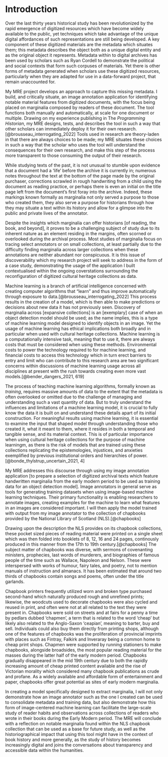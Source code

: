 # Introduction {#intro}

Over the last thirty years historical study has been revolutionized by the rapid emergence of digitized resources which have become widely available to the public, yet techniques which take advantage of the unique digital affordances of such representations are still being developed. A key component of these digitized materials are the metadata which situates them; this metadata describes the object both as a unique digital entity and as the original object it represents. Metadata within to digital archives has been used by scholars such as Ryan Cordell to demonstrate the political and social contexts that form such corpuses of materials. Yet there is other forms of metadata generated when scholars use these digitized resources, particularly when they are adapted for use in a data-forward project, that remain unaccounted for. 

My MRE project develops an approach to capture this missing metadata. I build, and critically situate, an image annotation application for identifying notable material features from digitized documents, with the focus being placed on marginalia composed by readers of these document. The tool functions both manually and automatically, at scale for one document or multiple. Drawing on my experience publishing in The *Programming Historian*, my MRE designs, tests, and describes the tool in such a way that other scholars can immediately deploy it for their own research.[@brousseau_interrogating_2022] Tools used in research are theory-laden in that there are always choices to be made; my MRE situates these choices in such a way that the scholar who uses the tool will understand the consequences for their own research, and make this step of the process more transparent to those consuming the output of their research.

While studying texts of the past, it is not unusual to stumble upon evidence that a document had a ‘life’ before the archive it is currently in; numerous notes throughout the text at the bottom of the page made by the original purchaser, corrections scrawled in rough handwriting from a child using the document as reading practice, or perhaps there is even an initial on the title page left from the document’s first foray into the archive. Indeed, these markings known formally as marginalia not only served a purpose to those who created them, they also serve a purpose for historians through how they may situate a text within its history and allow for a glimpse into the public and private lives of the annotator.

Despite the insights which marginalia can offer historians [of reading, the book, and beyond], it proves to be a challenging subject of study due to its inherent nature as an element residing in the margins, often scorned or overlooked during the archival process. Most studies of marginalia focus on tracing select annotators or on small collections, at least partially due to the difficulty finding marginalia across larger collections when these annotations are neither abundant nor conspicuous. It is this issue of discoverability which my research project will seek to address in the form of a case study, demonstrating the usage of the application I built contextualised within the ongoing coverstations surrounding the reconfiguration of digitized cultural heritage collections as data.

Machine learning is a branch of artificial intelligence concerned with creating computer algorithms that "learn" and thus improve automatically through exposure to data.[@brousseau_interrogating_2022] This process results in the creation of a model, which is then able to make predictions or decisions about new data it has not previously seen. Discovery of marginalia across [expansive collections] is an [exemplary] case of when an object detection model should be used; as the name implies, this is a type of machine learning model designed to identify objects in an image. Yet the usage of machine learning has ethical implications both broadly and in particular when used with cultural heritage collections. Machine learning is a computationally intensive task, meaning that to use it, there are always costs that must be considered when using these methods. Environmental costs to power the technology required to for machine learning, and financial costs to access this technology which in turn erect barriers to entry and limit who can contribute to this research area are two significant concerns within discussions of machine learning usage across all disciplines at present with the rush towards creating even more vast models.[@bender_dangers_2021, 619] 

The process of teaching machine learning algorithms, formally known as *training*, requires massive amounts of data to the extent that the metadata is often overlooked or omitted due to the challenge of managing and understanding such a vast quantity of data. But to truly understand the influences and limitations of a machine learning model, it is crucial to fully know the data it is built on and understand these details apart of its initial construction. For meaningful results using machine learning, it is essential to examine the input that shaped model through understanding those who created it, what it meant to them, where it resides in both a temporal and tangible sense, and its material context. This is of particular importance when using cultural heritage collections for the purpose of machine learningm, as there is the risk of models that are trained using these collections replicating the epistemologies, injustices, and anxieties exemplified by previous institutional orders and hierarchies of power.[@bonde_thylstrup_uncertain_2021, 4]

My MRE addresses this discourse through using my image annotation application [to prepare a selection of digitized archival texts which feature handwritten marginalia from the early modern period to be used as training data for an object detection model]. Image annotators in general serve as tools for generating training datasets when using image-based machine learning techniques. Their primary functionality is enabling researchers to annotate images, creating examples for the machine to learn what features in an images are considered important. I will then apply the model trained with output from my image annotator to the collection of chapbooks provided by the National Library of Scotland (NLS).[@chapbooks]

Drawing upon the description the NLS provides on its chapbook collections, these pocket sized pieces of reading material were printed on a single sheet which was then folded into booklets of 8, 12, 16 and 24 pages, continously produced in this manner from the 17th to 19th century.[@chapbooks] The subject matter of chapbooks was diverse, with sermons of covenanting ministers, prophecies, last words of murderers, and biographies of famous people of the time such as Wallace, Napoleon and Nelson. These were interspersed with works of humour, fairy tales, and poetry, not to mention manuals of instruction and almanacs. It has been estimated that around two thirds of chapbooks contain songs and poems, often under the title garlands. 

Chapbook printers frequently utilized worn and broken type purchased second-hand which naturally produced rough and unrefined prints; likewise, the woodcuts used to decorate chapbooks were also cycled and reused in print, and often were not at all related to the text they were present in. Chapbooks were sold on streets and at fairs for a penny a time by pedlars dubbed 'chapmen', a term that is related to the word 'cheap' but likely also related to the Anglo-Saxon 'ceapian', meaning to barter, buy and sell. Individuals could also buy them directly from printing shops, although one of the features of chapbooks was the proliferation of provincial imprints with places such as Fintray, Falkirk and Inveraray being a common home to cheap print shops. Chapmen were supported by running stationers to make chapbooks, alongside broadsides, the most popular reading material for the masses during the latter half of the early modern period. Chapbooks gradually disappeared in the mid 19th century due to both the rapidly increasing amount of cheap printed content available and the rise of Victorian morality which considered many chapbook publications as crude and profane. As a widely available and affordable form of entertainment and paper, chapbooks offer great potential as sites of early modern marginalia. 

In creating a model specifically designed to extract marginalia, I will not only demonstrate how an image annotator such as the one I created can be used to consolidate metadata and training data, but also demonstrate how this form of image-centered machine learning can facilitate the large-scale study of reader habits and observations across collections of readers who wrote in their books during the Early Modern period. The MRE will conclude with a reflection on notable marginalia found within the NLS chapbook collection that can be used as a base for future study, as well as the historiographical impact that using this tool might have in the context of book history and more generally, as the study of history becomes increasingly digital and joins the conversations about transparency and accessible data within the humanities.
